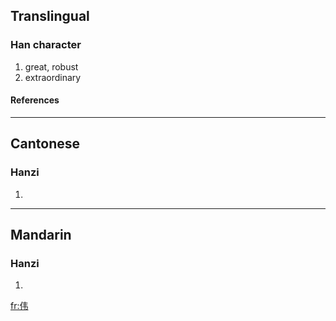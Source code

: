 {{see|偉}}

==Translingual==
===Han character===
{{Han char|rn=9|rad=人|as=04|sn=6|four=|canj=人手尸 (OQS)}}
# great, robust
# extraordinary
====References====
{{Han ref|kx=0096.121|hdz=10117.150|uh=4F1F|ud=20255}}
----
==Cantonese==
===Hanzi===
{{yue-hanzi|jyut=|y=wai5}}
# {{defn|Cantonese}}
----
==Mandarin==
===Hanzi===
{{cmn-hanzi|tra=偉|pin=[[wěi]] (wei3)|wg=wei<sup>3</sup>}}
# {{defn|Mandarin}}




[[fr:伟]]